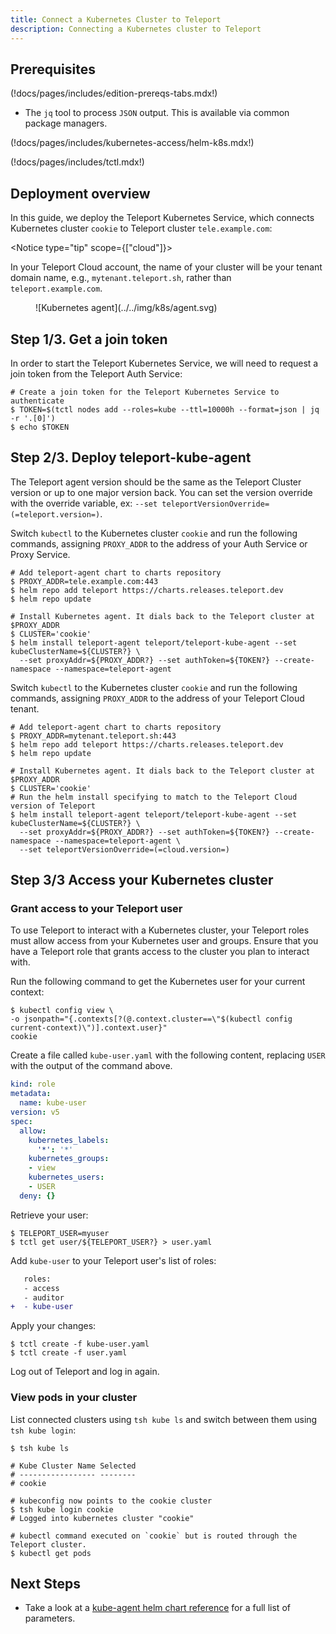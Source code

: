 ```yaml
---
title: Connect a Kubernetes Cluster to Teleport
description: Connecting a Kubernetes cluster to Teleport
---
```


## Prerequisites

(!docs/pages/includes/edition-prereqs-tabs.mdx!)

- The `jq` tool to process `JSON` output. This is available via common package managers.

(!docs/pages/includes/kubernetes-access/helm-k8s.mdx!)

(!docs/pages/includes/tctl.mdx!)

## Deployment overview

In this guide, we deploy the Teleport Kubernetes Service, which connects
Kubernetes cluster `cookie` to Teleport cluster `tele.example.com`:

<Notice type="tip" scope={["cloud"]}>

In your Teleport Cloud account, the name of your cluster will be your tenant
domain name, e.g., `mytenant.teleport.sh`, rather than `teleport.example.com`.

</Notice>

<Figure align="left" bordered caption="Kubernetes agent dialing back to Teleport cluster">
  ![Kubernetes agent](../../img/k8s/agent.svg)
</Figure>

## Step 1/3. Get a join token

In order to start the Teleport Kubernetes Service, we will need to request a
join token from the Teleport Auth Service:

```code
# Create a join token for the Teleport Kubernetes Service to authenticate
$ TOKEN=$(tctl nodes add --roles=kube --ttl=10000h --format=json | jq -r '.[0]')
$ echo $TOKEN
```

## Step 2/3. Deploy teleport-kube-agent

<Notice type="tip" >

The Teleport agent version should be the same as the Teleport Cluster version 
or up to one major version back.  You can set the version override with the override variable, ex: `--set teleportVersionOverride=(=teleport.version=)`.

</Notice>

<Tabs>
<TabItem scope={["oss", "enterprise"]} label="Self-Hosted">

Switch `kubectl` to the Kubernetes cluster `cookie` and run the following
commands, assigning `PROXY_ADDR` to the address of your Auth Service or Proxy
Service.

```code
# Add teleport-agent chart to charts repository
$ PROXY_ADDR=tele.example.com:443
$ helm repo add teleport https://charts.releases.teleport.dev
$ helm repo update

# Install Kubernetes agent. It dials back to the Teleport cluster at $PROXY_ADDR
$ CLUSTER='cookie'
$ helm install teleport-agent teleport/teleport-kube-agent --set kubeClusterName=${CLUSTER?} \
  --set proxyAddr=${PROXY_ADDR?} --set authToken=${TOKEN?} --create-namespace --namespace=teleport-agent
```

</TabItem>
<TabItem scope={["cloud"]} label="Teleport Cloud">

Switch `kubectl` to the Kubernetes cluster `cookie` and run the following
commands, assigning `PROXY_ADDR` to the address of your Teleport Cloud tenant.

```code
# Add teleport-agent chart to charts repository
$ PROXY_ADDR=mytenant.teleport.sh:443
$ helm repo add teleport https://charts.releases.teleport.dev
$ helm repo update

# Install Kubernetes agent. It dials back to the Teleport cluster at $PROXY_ADDR
$ CLUSTER='cookie'
# Run the helm install specifying to match to the Teleport Cloud version of Teleport
$ helm install teleport-agent teleport/teleport-kube-agent --set kubeClusterName=${CLUSTER?} \
  --set proxyAddr=${PROXY_ADDR?} --set authToken=${TOKEN?} --create-namespace --namespace=teleport-agent \
  --set teleportVersionOverride=(=cloud.version=)
```

</TabItem>
</Tabs>

## Step 3/3 Access your Kubernetes cluster

### Grant access to your Teleport user

To use Teleport to interact with a Kubernetes cluster, your Teleport roles must
allow access from your Kubernetes user and groups. Ensure that you have a
Teleport role that grants access to the cluster you plan to interact with.

Run the following command to get the Kubernetes user for your current context:

```code
$ kubectl config view \
-o jsonpath="{.contexts[?(@.context.cluster==\"$(kubectl config current-context)\")].context.user}"
cookie
```

Create a file called `kube-user.yaml` with the following content, replacing
`USER` with the output of the command above.

```yaml
kind: role
metadata:
  name: kube-user
version: v5
spec:
  allow:
    kubernetes_labels:
      '*': '*'
    kubernetes_groups:
    - view
    kubernetes_users:
    - USER
  deny: {}
```

Retrieve your user:

```code
$ TELEPORT_USER=myuser
$ tctl get user/${TELEPORT_USER?} > user.yaml
```

Add `kube-user` to your Teleport user's list of roles:

```diff
   roles:
   - access
   - auditor
+  - kube-user
```

Apply your changes:

```code
$ tctl create -f kube-user.yaml
$ tctl create -f user.yaml
```

Log out of Teleport and log in again.

### View pods in your cluster

List connected clusters using `tsh kube ls` and switch between
them using `tsh kube login`:

```code
$ tsh kube ls

# Kube Cluster Name Selected 
# ----------------- -------- 
# cookie

# kubeconfig now points to the cookie cluster
$ tsh kube login cookie
# Logged into kubernetes cluster "cookie"

# kubectl command executed on `cookie` but is routed through the Teleport cluster.
$ kubectl get pods
```

## Next Steps

- Take a look at a [kube-agent helm chart reference](./../setup/helm-reference/teleport-kube-agent.mdx) for a full list of parameters.
